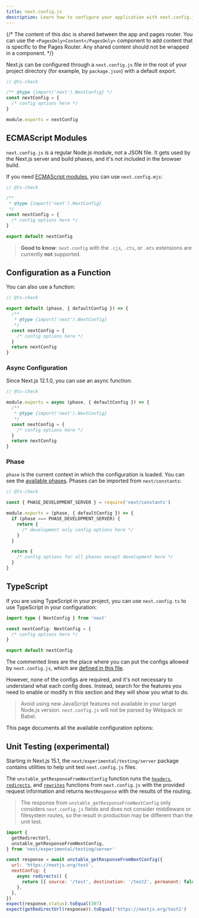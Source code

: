 ```yaml
---
title: next.config.js
description: Learn how to configure your application with next.config.js.
---
```


{/* The content of this doc is shared between the app and pages router. You can use the `<PagesOnly>Content</PagesOnly>` component to add content that is specific to the Pages Router. Any shared content should not be wrapped in a component. */}

Next.js can be configured through a `next.config.js` file in the root of your project directory (for example, by `package.json`) with a default export.

```js filename="next.config.js"
// @ts-check

/** @type {import('next').NextConfig} */
const nextConfig = {
  /* config options here */
}

module.exports = nextConfig
```

## ECMAScript Modules

`next.config.js` is a regular Node.js module, not a JSON file. It gets used by the Next.js server and build phases, and it's not included in the browser build.

If you need [ECMAScript modules](https://nodejs.org/api/esm.html), you can use `next.config.mjs`:

```js filename="next.config.mjs"
// @ts-check

/**
 * @type {import('next').NextConfig}
 */
const nextConfig = {
  /* config options here */
}

export default nextConfig
```

> **Good to know**: `next.config` with the `.cjs`, `.cts`, or `.mts` extensions are currently **not** supported.

## Configuration as a Function

You can also use a function:

```js filename="next.config.mjs"
// @ts-check

export default (phase, { defaultConfig }) => {
  /**
   * @type {import('next').NextConfig}
   */
  const nextConfig = {
    /* config options here */
  }
  return nextConfig
}
```

### Async Configuration

Since Next.js 12.1.0, you can use an async function:

```js filename="next.config.js"
// @ts-check

module.exports = async (phase, { defaultConfig }) => {
  /**
   * @type {import('next').NextConfig}
   */
  const nextConfig = {
    /* config options here */
  }
  return nextConfig
}
```

### Phase

`phase` is the current context in which the configuration is loaded. You can see the [available phases](https://github.com/vercel/next.js/blob/5e6b008b561caf2710ab7be63320a3d549474a5b/packages/next/shared/lib/constants.ts#L19-L23). Phases can be imported from `next/constants`:

```js filename="next.config.js"
// @ts-check

const { PHASE_DEVELOPMENT_SERVER } = require('next/constants')

module.exports = (phase, { defaultConfig }) => {
  if (phase === PHASE_DEVELOPMENT_SERVER) {
    return {
      /* development only config options here */
    }
  }

  return {
    /* config options for all phases except development here */
  }
}
```

## TypeScript

If you are using TypeScript in your project, you can use `next.config.ts` to use TypeScript in your configuration:

```ts filename="next.config.ts"
import type { NextConfig } from 'next'

const nextConfig: NextConfig = {
  /* config options here */
}

export default nextConfig
```

The commented lines are the place where you can put the configs allowed by `next.config.js`, which are [defined in this file](https://github.com/vercel/next.js/blob/canary/packages/next/src/server/config-shared.ts).

However, none of the configs are required, and it's not necessary to understand what each config does. Instead, search for the features you need to enable or modify in this section and they will show you what to do.

> Avoid using new JavaScript features not available in your target Node.js version. `next.config.js` will not be parsed by Webpack or Babel.

This page documents all the available configuration options:

## Unit Testing (experimental)

Starting in Next.js 15.1, the `next/experimental/testing/server` package contains utilities to help unit test `next.config.js` files.

The `unstable_getResponseFromNextConfig` function runs the [`headers`](/docs/app/api-reference/config/next-config-js/headers), [`redirects`](/docs/app/api-reference/config/next-config-js/redirects), and [`rewrites`](/docs/app/api-reference/config/next-config-js/rewrites) functions from `next.config.js` with the provided request information and returns `NextResponse` with the results of the routing.

> The response from `unstable_getResponseFromNextConfig` only considers `next.config.js` fields and does not consider middleware or filesystem routes, so the result in production may be different than the unit test.

```js
import {
  getRedirectUrl,
  unstable_getResponseFromNextConfig,
} from 'next/experimental/testing/server'

const response = await unstable_getResponseFromNextConfig({
  url: 'https://nextjs.org/test',
  nextConfig: {
    async redirects() {
      return [{ source: '/test', destination: '/test2', permanent: false }]
    },
  },
})
expect(response.status).toEqual(307)
expect(getRedirectUrl(response)).toEqual('https://nextjs.org/test2')
```
